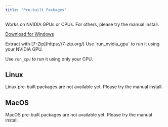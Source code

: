 ```yaml
---
title: "Pre-built Packages"
---
```



<Tabs>
<Tab title="Windows">
Works on NVIDIA GPUs or CPUs. For others, please try the manual install. 

<Steps>
<Step title="Download">
<a className="prose" href="https://github.com/comfyanonymous/ComfyUI/releases/latest/download/ComfyUI_windows_portable_nvidia.7z" style={{ display: 'inline-block', backgroundColor: '#0078D6', color: '#ffffff', padding: '10px 20px', borderRadius: '8px', borderColor: "transparent", textDecoration: 'none', fontWeight: 'bold'}}>
    <p className="prose" style={{ margin: 0, fontSize: "0.8rem" }}>Download for Windows</p>
  </a>
</Step>

<Step title="Extract">
Extract with [7-Zip](https://7-zip.org/)
</Step>
<Step title="Run">
Use `run_nvidia_gpu` to run it using your NVIDIA GPU.

Use `run_cpu` to run it using only your CPU.
</Step>
</Steps>
</Tab>
<Tab title="Linux">
## Linux


<Warning>
Linux pre-built packages are not available yet. Please try the manual install.
</Warning>

</Tab>

<Tab title="MacOS">

## MacOS

<Warning>
MacOS pre-built packages are not available yet. Please try the manual install.
</Warning>
</Tab>
</Tabs>

